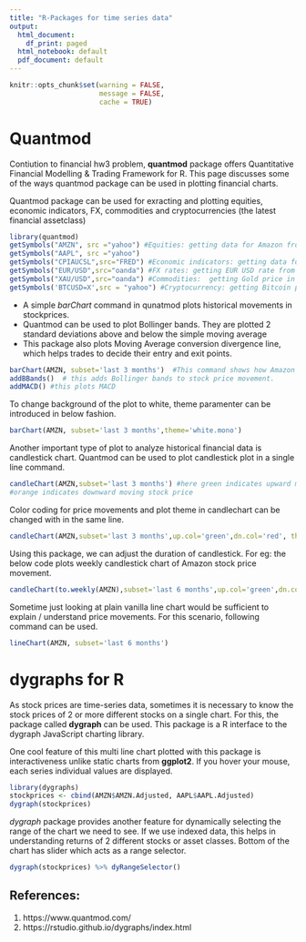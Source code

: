 ```yaml
---
title: "R-Packages for time series data"
output:
  html_document:
    df_print: paged
  html_notebook: default
  pdf_document: default
---
```

```r
knitr::opts_chunk$set(warning = FALSE,
                      message = FALSE, 
                      cache = TRUE)
```

# Quantmod

Contiution to financial hw3 problem, **quantmod** package offers Quantitative Financial Modelling & Trading Framework for R. This page discusses some of the ways quantmod package can be used in plotting financial charts. 

Quantmod package can be used for exracting and plotting equities, economic indicators, FX, commodities and cryptocurrencies (the latest financial assetclass)

```r
library(quantmod)
getSymbols("AMZN", src ="yahoo") #Equities: getting data for Amazon from yahoo finance
getSymbols("AAPL", src ="yahoo") 
getSymbols("CPIAUCSL",src="FRED") #Economic indicators: getting data for "Consumer Price Index for All Urban Consumers: All Items" from Federal Reserve Bank of St. Louis FRED®
getSymbols("EUR/USD",src="oanda") #FX rates: getting EUR USD rate from Oanda corp
getSymbols("XAU/USD",src="oanda") #Commodities:  getting Gold price in USD from Oanda corp
getSymbols('BTCUSD=X',src = "yahoo") #Cryptocurrency: getting Bitcoin price in USD
```
* A simple *barChart* command in qunatmod plots historical movements in stockprices. 
* Quantmod can be used to plot Bollinger bands. They are plotted 2 standard deviations above and below the simple moving average 
* This package also plots Moving Average conversion divergence line, which helps trades to decide their entry and exit points.
```r
barChart(AMZN, subset='last 3 months')  #This command shows how Amazon stock has been performing over last 3 months
addBBands()  # this adds Bollinger bands to stock price movement. 
addMACD() #this plots MACD
```


To change background of the plot to white, theme paramenter can be introduced in below fashion.
```r
barChart(AMZN, subset='last 3 months',theme='white.mono') 
```

Another important type of plot to analyze historical financial data is candlestick chart. Quantmod can be used to plot candlestick plot in a single line command.
```r
candleChart(AMZN,subset='last 3 months') #here green indicates upward moving stock price
#orange indicates downward moving stock price
```

Color coding for price movements and plot theme in candlechart can be changed with in the same line.
```r
candleChart(AMZN,subset='last 3 months',up.col='green',dn.col='red', theme='white')

```

Using this package, we can adjust the duration of candlestick. For eg: the below code plots weekly candlestick chart of Amazon stock price movement.

```r
candleChart(to.weekly(AMZN),subset='last 6 months',up.col='green',dn.col='red', theme='white')
```

Sometime just looking at plain vanilla line chart would be sufficient to explain / understand price movements. For this scenario, following command can be used.

```r
lineChart(AMZN, subset='last 6 months')
```

# dygraphs for R
As stock prices are time-series data, sometimes it is necessary to know the stock prices of 2 or more different stocks on a single chart. For this, the package called **dygraph** can be used. This package is a R interface to the dygraph JavaScript charting library. 

One cool feature of this multi line chart plotted with this package is interactiveness unlike static charts from **ggplot2**. If you hover your mouse, each series individual values are displayed.  

```r

library(dygraphs)
stockprices <- cbind(AMZN$AMZN.Adjusted, AAPL$AAPL.Adjusted)
dygraph(stockprices)
```

*dygraph* package provides another feature for dynamically selecting the range of the chart we need to see. If we use indexed data, this helps in understanding returns of 2 different stocks or asset classes. Bottom of the chart has slider which acts as a range selector.

```r
dygraph(stockprices) %>% dyRangeSelector()
```


## References:
1) https://www.quantmod.com/ 
2) https://rstudio.github.io/dygraphs/index.html
